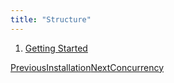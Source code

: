 ```yaml
---
title: "Structure"
---
```


1. [Getting Started](/maginium/getting-started)

[PreviousInstallation](/maginium/getting-started/publish-your-docs)[NextConcurrency](/maginium/the-basics/concurrency)
